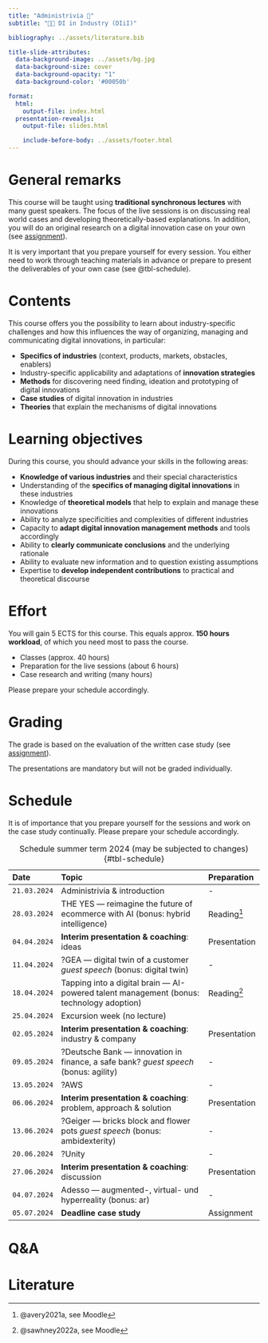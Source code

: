 ```yaml
---
title: "Administrivia 🧐"  
subtitle: "🧑‍🔬 DI in Industry (DIiI)"

bibliography: ../assets/literature.bib

title-slide-attributes:
  data-background-image: ../assets/bg.jpg
  data-background-size: cover
  data-background-opacity: "1"
  data-background-color: '#00050b'

format: 
  html:
    output-file: index.html
  presentation-revealjs:
    output-file: slides.html

    include-before-body: ../assets/footer.html
---
```




# {.html-hidden .unlisted background-color=black background-iframe="https://www.mentimeter.com/app/presentation/aly6sweyozwy1ke9ag9x7topk535qdno/embed"}

# General remarks

This course will be taught using **traditional synchronous lectures** with many guest speakers. The focus of the live sessions is on discussing real world cases and developing theoretically-based explanations. In addition, you will do an original research on a digital innovation case on your own (see [assignment](../assignment/)).

It is very important that you prepare yourself for every session. You either need to work through teaching materials in advance or prepare to present the deliverables of your own case (see @tbl-schedule).

# Contents

This course offers you the possibility to learn about industry-specific challenges and how this influences the way of organizing, managing and communicating digital innovations, in particular:

:::{.incremental}
- __Specifics of industries__ (context, products, markets, obstacles, enablers)
- Industry-specific applicability and adaptations of __innovation strategies__
- __Methods__ for discovering need finding, ideation and prototyping of digital innovations
- __Case studies__ of digital innovation in industries
- __Theories__ that explain the mechanisms of digital innovations
:::

# Learning objectives

During this course, you should advance your skills in the following areas:

::: {.incremental}
- __Knowledge of various industries__ and their special characteristics 
- Understanding of the __specifics of managing digital innovations__ in these industries 
- Knowledge of __theoretical models__ that help to explain and manage these innovations
- Ability to analyze specificities and complexities of different industries 
- Capacity to __adapt digital innovation management methods__ and tools accordingly
- Ability to __clearly communicate conclusions__ and the underlying rationale
- Ability to evaluate new information and to question existing assumptions
- Expertise to __develop independent contributions__ to practical and theoretical discourse
:::

# Effort

You will gain 5 ECTS for this course. This equals approx. __150 hours workload__, of which you need most to pass the course.

::: {.incremental}
- Classes (approx. 40 hours)
- Preparation for the live sessions (about 6 hours)
- Case research and writing (many hours)
:::

::: {.fragment}
Please prepare your schedule accordingly.
:::

# Grading

The grade is based on the evaluation of the written case study (see [assignment](../assignment/)).

The presentations are mandatory but will not be graded individually.

# Schedule {.scrollable .smaller}

::: {.notes}
It is of importance that you prepare yourself for the sessions and work on the case study continually. Please prepare your schedule accordingly.
:::

::: {.column-page-right}

|Date        |Topic                                                                                    |Preparation      |
|:-----------|:----------------------------------------------------------------------------------------|:----------------|
|`21.03.2024`| Administrivia & introduction                                                            | -
|`28.03.2024`| THE YES — reimagine the future of ecommerce with AI (bonus: hybrid intelligence)        | Reading^[@avery2021a, see Moodle]
|`04.04.2024`| __Interim presentation & coaching__: ideas                                              | Presentation
|`11.04.2024`| ?GEA — digital twin of a customer *guest speech* (bonus: digital twin)                  | -
|`18.04.2024`| Tapping into a digital brain — AI-powered talent management (bonus: technology adoption)| Reading^[@sawhney2022a, see Moodle]
|`25.04.2024`| Excursion week (no lecture)                                                             | 
|`02.05.2024`| __Interim presentation & coaching__: industry & company                                 | Presentation
|`09.05.2024`| ?Deutsche Bank — innovation in finance, a safe bank? *guest speech* (bonus: agility)    | -
|`13.05.2024`| ?AWS                                                                                    | -                
|`06.06.2024`| __Interim presentation & coaching__: problem, approach & solution                       | Presentation
|`13.06.2024`| ?Geiger — bricks block and flower pots *guest speech* (bonus: ambidexterity)            | -
|`20.06.2024`| ?Unity                                                                                        | -
|`27.06.2024`| __Interim presentation & coaching__: discussion                                         | Presentation
|`04.07.2024`| Adesso — augmented-, virtual- und hyperreality (bonus: ar)                              | -
|`05.07.2024`| __Deadline case study__                                                                 | Assignment

: Schedule summer term 2024 (may be subjected to changes) {#tbl-schedule}


:::

# Q&A {.html-hidden .unlisted .vertical-center background-color="#00050b" background-image="../assets/bg.jpg"}

# Literature
::: {#refs}
:::
